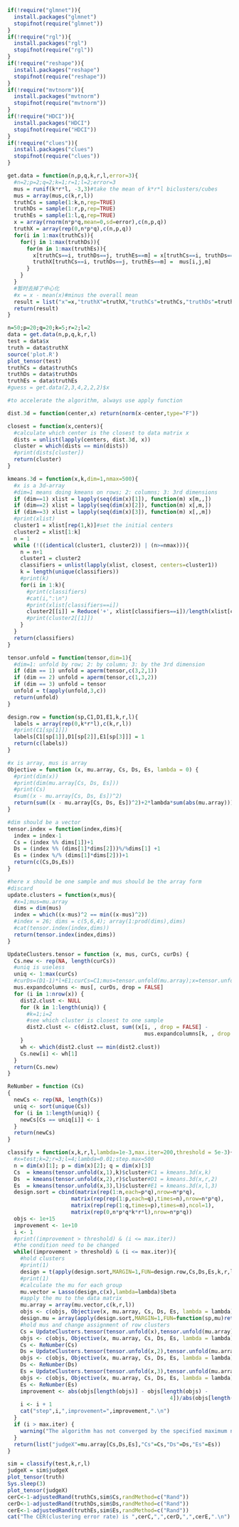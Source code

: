```r
if(!require("glmnet")){
  install.packages("glmnet")
  stopifnot(require("glmnet"))
}
if(!require("rgl")){
  install.packages("rgl")
  stopifnot(require("rgl"))
}
if(!require("reshape")){
  install.packages("reshape")
  stopifnot(require("reshape"))
}
if(!require("mvtnorm")){
  install.packages("mvtnorm")
  stopifnot(require("mvtnorm"))
}
if(!require("HDCI")){
  install.packages("HDCI")
  stopifnot(require("HDCI"))
}
if(!require("clues")){
  install.packages("clues")
  stopifnot(require("clues"))
}
```

```r
get.data = function(n,p,q,k,r,l,error=3){
  #n=2;p=2;q=2;k=1;r=1;l=2;error=3
  mus = runif(k*r*l, -3,3)#take the mean of k*r*l biclusters/cubes
  mus = array(mus,c(k,r,l))
  truthCs = sample(1:k,n,rep=TRUE)
  truthDs = sample(1:r,p,rep=TRUE)
  truthEs = sample(1:l,q,rep=TRUE)
  x = array(rnorm(n*p*q,mean=0,sd=error),c(n,p,q))
  truthX = array(rep(0,n*p*q),c(n,p,q))
  for(i in 1:max(truthCs)){
    for(j in 1:max(truthDs)){
      for(m in 1:max(truthEs)){
        x[truthCs==i, truthDs==j, truthEs==m] = x[truthCs==i, truthDs==j, truthEs==m] + mus[i,j,m]
        truthX[truthCs==i, truthDs==j, truthEs==m] =  mus[i,j,m]
      }
    }
  }
  #暂时去掉了中心化
  #x = x - mean(x)#minus the overall mean
  result = list("x"=x,"truthX"=truthX,"truthCs"=truthCs,"truthDs"=truthDs,"truthEs"=truthEs)
  return(result)
}

n=50;p=20;q=20;k=5;r=2;l=2
data = get.data(n,p,q,k,r,l)
test = data$x
truth = data$truthX
source('plot.R')
plot_tensor(test)
truthCs = data$truthCs
truthDs = data$truthDs
truthEs = data$truthEs
#guess = get.data(2,3,4,2,2,2)$x
```


```r
#to accelerate the algorithm, always use apply function

dist.3d = function(center,x) return(norm(x-center,type="F"))

closest = function(x,centers){
  #calculate which center is the closest to data matrix x
  dists = unlist(lapply(centers, dist.3d, x))
  cluster = which(dists == min(dists))
  #print(dists[cluster])
  return(cluster)
}

kmeans.3d = function(x,k,dim=1,nmax=500){
  #x is a 3d-array
  #dim=1 means doing kmeans on rows; 2: columns; 3: 3rd dimensions
  if (dim==1) xlist = lapply(seq(dim(x)[1]), function(m) x[m,,])
  if (dim==2) xlist = lapply(seq(dim(x)[2]), function(m) x[,m,])
  if (dim==3) xlist = lapply(seq(dim(x)[3]), function(m) x[,,m])
  #print(xlist)
  cluster1 = xlist[rep(1,k)]#set the initial centers
  cluster2 = xlist[1:k]
  n = 1 
  while (!((identical(cluster1, cluster2)) | (n>=nmax))){
    n = n+1
    cluster1 = cluster2
    classifiers = unlist(lapply(xlist, closest, centers=cluster1))
    k = length(unique(classifiers))
    #print(k)
    for(i in 1:k){
      #print(classifiers)
      #cat(i,":\n")
      #print(xlist[classifiers==i])
      cluster2[[i]] = Reduce('+', xlist[classifiers==i])/length(xlist[classifiers==i])
      #print(cluster2[[1]])
    }
  }
  return(classifiers)
}
```



```r
tensor.unfold = function(tensor,dim=1){
  #dim=1: unfold by row; 2: by column; 3: by the 3rd dimension
  if (dim == 1) unfold = aperm(tensor,c(3,2,1))
  if (dim == 2) unfold = aperm(tensor,c(1,3,2))
  if (dim == 3) unfold = tensor
  unfold = t(apply(unfold,3,c))
  return(unfold)
}

design.row = function(sp,C1,D1,E1,k,r,l){
  labels = array(rep(0,k*r*l),c(k,r,l))
  #print(C1[sp[1]])
  labels[C1[sp[1]],D1[sp[2]],E1[sp[3]]] = 1
  return(c(labels))
}

#x is array, mus is array
Objective = function (x, mu.array, Cs, Ds, Es, lambda = 0) {
  #print(dim(x))
  #print(dim(mu.array[Cs, Ds, Es]))
  #print(Cs)
  #sum((x - mu.array[Cs, Ds, Es])^2)
  return(sum((x - mu.array[Cs, Ds, Es])^2)+2*lambda*sum(abs(mu.array)))
}

#dim should be a vector
tensor.index = function(index,dims){
  index = index-1
  Cs = (index %% dims[1])+1
  Ds = (index %% (dims[1]*dims[2]))%/%dims[1] +1
  Es = (index %/% (dims[1]*dims[2]))+1
  return(c(Cs,Ds,Es))
}

#here x should be one sample and mus should be the array form
#discard
update.clusters = function(x,mus){
  #x=1;mus=mu.array
  dims = dim(mus)
  index = which((x-mus)^2 == min((x-mus)^2))
  #index = 26; dims = c(5,6,4); array(1:prod(dims),dims)
  #cat(tensor.index(index,dims))
  return(tensor.index(index,dims))
}

UpdateClusters.tensor = function (x, mus, curCs, curDs) {
  Cs.new <- rep(NA, length(curCs))
  #uniq is useless
  uniq <- 1:max(curCs)
  #curDs=(D1-1)*l+E1;curCs=C1;mus=tensor.unfold(mu.array);x=tensor.unfold(x)
  mus.expandcolumns <- mus[, curDs, drop = FALSE]
  for (i in 1:nrow(x)) {
    dist2.clust <- NULL
    for (k in 1:length(uniq)) {
      #k=1;i=2
      #see which cluster is closest to one sample
      dist2.clust <- c(dist2.clust, sum((x[i, , drop = FALSE] - 
                                           mus.expandcolumns[k, , drop = FALSE])^2))
    }
    wh <- which(dist2.clust == min(dist2.clust))
    Cs.new[i] <- wh[1]
  }
  return(Cs.new)
}

ReNumber = function (Cs) 
{
  newCs <- rep(NA, length(Cs))
  uniq <- sort(unique(Cs))
  for (i in 1:length(uniq)) {
    newCs[Cs == uniq[i]] <- i
  }
  return(newCs)
}

classify = function(x,k,r,l,lambda=1e-3,max.iter=200,threshold = 5e-3){
  #x=test;k=2;r=3;l=4;lambda=0.01;step.max=500
  n = dim(x)[1]; p = dim(x)[2]; q = dim(x)[3]
  Cs  = kmeans(tensor.unfold(x,1),k)$cluster#C1 = kmeans.3d(x,k)
  Ds  = kmeans(tensor.unfold(x,2),r)$cluster#D1 = kmeans.3d(x,r,2)
  Es  = kmeans(tensor.unfold(x,3),l)$cluster#E1 = kmeans.3d(x,l,3)
  design.sort = cbind(matrix(rep(1:n,each=p*q),nrow=n*p*q),
                    matrix(rep(rep(1:p,each=q),times=n),nrow=n*p*q),
                    matrix(rep(rep(1:q,times=p),times=n),ncol=1),
                    matrix(rep(0,n*p*q*k*r*l),nrow=n*p*q))
  objs <- 1e+15
  improvement <- 1e+10
  i <- 1
  #print((improvement > threshold) & (i <= max.iter))
  #the condition need to be changed
  while((improvement > threshold) & (i <= max.iter)){
    #hold clusters
    #print(1)
    design = t(apply(design.sort,MARGIN=1,FUN=design.row,Cs,Ds,Es,k,r,l))
    #print(1)
    #calculate the mu for each group
    mu.vector = Lasso(design,c(x),lambda=lambda)$beta
    #apply the mu to the data matrix
    mu.array = array(mu.vector,c(k,r,l))
    objs <- c(objs, Objective(x, mu.array, Cs, Ds, Es, lambda = lambda))
    design.mu = array(apply(design.sort,MARGIN=1,FUN=function(sp,mu)return(mu[Cs[sp[1]],Ds[sp[2]],Es[sp[3]]]),mu=mu.array),c(n,p,q))
    #hold mus and change assignment of row clusters
    Cs = UpdateClusters.tensor(tensor.unfold(x),tensor.unfold(mu.array),Cs,(rep(Ds,each=q)-1)*l+rep(Es,times=p))
    objs <- c(objs, Objective(x, mu.array, Cs, Ds, Es, lambda = lambda))
    Cs <- ReNumber(Cs)
    Ds = UpdateClusters.tensor(tensor.unfold(x,2),tensor.unfold(mu.array,2),Ds,(rep(Es,each=n)-1)*k+rep(Cs,times=q))
    objs <- c(objs, Objective(x, mu.array, Cs, Ds, Es, lambda = lambda))
    Ds <- ReNumber(Ds)
    Es = UpdateClusters.tensor(tensor.unfold(x,3),tensor.unfold(mu.array,3),Es,(rep(Ds,each=n)-1)*k+rep(Cs,times=p))
    objs <- c(objs, Objective(x, mu.array, Cs, Ds, Es, lambda = lambda))
    Es <- ReNumber(Es)
    improvement <- abs(objs[length(objs)] - objs[length(objs) - 
                                                   4])/abs(objs[length(objs) - 4])
    i <- i + 1
    cat("step",i,",improvement=",improvement,".\n")
  }
  if (i > max.iter) {
    warning("The algorithm has not converged by the specified maximum number of iteration.\n")
  }
  return(list("judgeX"=mu.array[Cs,Ds,Es],"Cs"=Cs,"Ds"=Ds,"Es"=Es))
}
```

```r
sim = classify(test,k,r,l)
judgeX = sim$judgeX
plot_tensor(truth)
Sys.sleep(3)
plot_tensor(judgeX)
cerC<-1-adjustedRand(truthCs,sim$Cs,randMethod=c("Rand"))
cerD<-1-adjustedRand(truthDs,sim$Ds,randMethod=c("Rand"))
cerE<-1-adjustedRand(truthEs,sim$Es,randMethod=c("Rand"))
cat("The CER(clustering error rate) is ",cerC,",",cerD,",",cerE,".\n")
```




